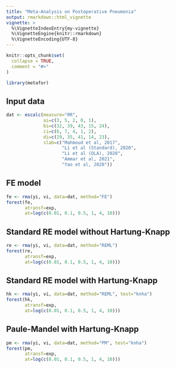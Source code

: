 ```yaml
---
title: "Meta-Analysis on Postoperative Pneumonia"
output: rmarkdown::html_vignette
vignette: >
  %\VignetteIndexEntry{my-vignette}
  %\VignetteEngine{knitr::rmarkdown}
  %\VignetteEncoding{UTF-8}
---
```


```r
knitr::opts_chunk$set(
  collapse = TRUE,
  comment = "#>"
)
```

```r
library(metafor)
```


## Input data
```r
dat <- escalc(measure="RR",
              ai=c(3, 5, 2, 0, 1),
              bi=c(32, 39, 43, 15, 24),
              ci=c(6, 7, 4, 1, 2),
              di=c(29, 35, 41, 14, 23),
              slab=c("Mahmoud et al, 2017",
                     "Li et al (Standard), 2020",
                     "Li et al (OLA), 2020",
                     "Ammar et al, 2021",
                     "Yao et al, 2020"))
```


## FE model

```r
fe <- rma(yi, vi, data=dat, method="FE") 
forest(fe, 
       atransf=exp,
       at=log(c(0.01, 0.1, 0.5, 1, 4, 10)))
```

## Standard RE model without Hartung-Knapp
```r
re <- rma(yi, vi, data=dat, method="REML") 
forest(re,
       atransf=exp,
       at=log(c(0.01, 0.1, 0.5, 1, 4, 10)))
```

## Standard RE model with Hartung-Knapp 
```r
hk <- rma(yi, vi, data=dat, method="REML", test="knha") 
forest(hk,
       atransf=exp,
       at=log(c(0.01, 0.1, 0.5, 1, 4, 10)))
```

## Paule-Mandel with Hartung-Knapp 
```r
pm <- rma(yi, vi, data=dat, method="PM", test="knha") 
forest(pm,
       atransf=exp,
       at=log(c(0.01, 0.1, 0.5, 1, 4, 10)))
```

